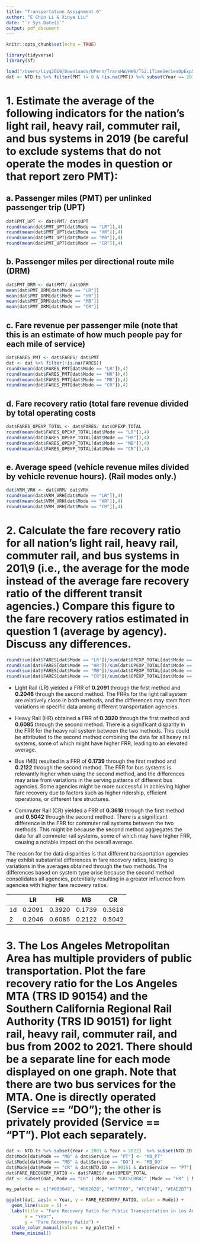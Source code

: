 ```yaml
---
title: "Transportation Assignment 6"
author: "E Chin Li & Xinya Liu"
date: "`r Sys.Date()`"
output: pdf_document
---
```


```r
knitr::opts_chunk$set(echo = TRUE)

library(tidyverse) 
library(sf)
```

```r
load("/Users/liyq2019/Downloads/UPenn/TransHW/HW6/TS2.1TimeSeriesOpExpSvcModeTOS2021.Rda")
dat <- NTD.ts %>% filter(PMT != 0 & !is.na(PMT)) %>% subset(Year == 2019)
```

# 1.	Estimate the average of the following indicators for the nation’s light rail, heavy rail, commuter rail, and bus systems in 2019 (be careful to exclude systems that do not operate the modes in question or that report zero PMT):

## a.	Passenger miles (PMT) per unlinked passenger trip (UPT)

```r
dat$PMT_UPT <- dat$PMT/ dat$UPT
round(mean(dat$PMT_UPT[dat$Mode == "LR"]),4)
round(mean(dat$PMT_UPT[dat$Mode == "HR"]),4)
round(mean(dat$PMT_UPT[dat$Mode == "MB"]),4)
round(mean(dat$PMT_UPT[dat$Mode == "CR"]),4)
```

## b.	Passenger miles per directional route mile (DRM)

```r
dat$PMT_DRM <- dat$PMT/ dat$DRM
mean(dat$PMT_DRM[dat$Mode == "LR"])
mean(dat$PMT_DRM[dat$Mode == "HR"])
mean(dat$PMT_DRM[dat$Mode == "MB"])
mean(dat$PMT_DRM[dat$Mode == "CR"])
```

## c.	Fare revenue per passenger mile (note that this is an estimate of how much people pay for each mile of service)

```r
dat$FARES_PMT <- dat$FARES/ dat$PMT 
dat <- dat %>% filter(!is.na(FARES))
round(mean(dat$FARES_PMT[dat$Mode == "LR"]),4)
round(mean(dat$FARES_PMT[dat$Mode == "HR"]),4)
round(mean(dat$FARES_PMT[dat$Mode == "MB"]),4)
round(mean(dat$FARES_PMT[dat$Mode == "CR"]),4)
```

## d.	Fare recovery ratio (total fare revenue divided by total operating costs

```r
dat$FARES_OPEXP_TOTAL <- dat$FARES/ dat$OPEXP_TOTAL
round(mean(dat$FARES_OPEXP_TOTAL[dat$Mode == "LR"]),4)
round(mean(dat$FARES_OPEXP_TOTAL[dat$Mode == "HR"]),4)
round(mean(dat$FARES_OPEXP_TOTAL[dat$Mode == "MB"]),4)
round(mean(dat$FARES_OPEXP_TOTAL[dat$Mode == "CR"]),4)
```

## e.	Average speed (vehicle revenue miles divided by vehicle revenue hours). (Rail modes only.)

```r
dat$VRM_VRH <- dat$VRM/ dat$VRH
round(mean(dat$VRM_VRH[dat$Mode == "LR"]),4)
round(mean(dat$VRM_VRH[dat$Mode == "HR"]),4)
round(mean(dat$VRM_VRH[dat$Mode == "CR"]),4)
```

# 2.	Calculate the fare recovery ratio for all nation’s light rail, heavy rail, commuter rail, and bus systems in 201\9 (i.e., the average for the mode instead of the average fare recovery ratio of the different transit agencies.) Compare this figure to the fare recovery ratios estimated in question 1 (average by agency). Discuss any differences.

```r
round(sum(dat$FARES[dat$Mode == "LR"])/sum(dat$OPEXP_TOTAL[dat$Mode == "LR"]),4)
round(sum(dat$FARES[dat$Mode == "HR"])/sum(dat$OPEXP_TOTAL[dat$Mode == "HR"]),4)
round(sum(dat$FARES[dat$Mode == "MB"])/sum(dat$OPEXP_TOTAL[dat$Mode == "MB"]),4)
round(sum(dat$FARES[dat$Mode == "CR"])/sum(dat$OPEXP_TOTAL[dat$Mode == "CR"]),4)
```

 - Light Rail (LR) yielded a FRR of **0.2091** through the first method and **0.2046** through the second method. The FRRs for the light rail system are relatively close in both methods, and the differences may stem from variations in specific data among different transportation agencies.

 - Heavy Rail (HR) obtained a FRR of **0.3920** through the first method and **0.6085** through the second method. There is a significant disparity in the FRR for the heavy rail system between the two methods. This could be attributed to the second method combining the data for all heavy rail systems, some of which might have higher FRR, leading to an elevated average.
 
 - Bus (MB) resulted in a FRR of **0.1739** through the first method and **0.2122** through the second method. The FRR for bus systems is relevantly higher when using the second method, and the differences may arise from variations in the serving patterns of different bus agencies. Some agencies might be more successful in achieving higher fare recovery due to factors such as higher ridership, efficient operations, or different fare structures.
 
 - Commuter Rail (CR) yielded a FRR of **0.3618** through the first method and **0.5042** through the second method. There is a significant difference in the FRR for commuter rail systems between the two methods. This might be because the second method aggregates the data for all commuter rail systems, some of which may have higher FRR, causing a notable impact on the overall average.
 
The reason for the data disparities is that different transportation agencies may exhibit substantial differences in fare recovery ratios, leading to variations in the averages obtained through the two methods. The differences based on system type arise because the second method consolidates all agencies, potentially resulting in a greater influence from agencies with higher fare recovery ratios.

 |       |  LR    |  HR     |  MB      |  CR      |
 | ----- | ------ | ------  | ------   | -------- |
 | 1d    | 0.2091 |  0.3920 |   0.1739 |  0.3618  |
 | 2     | 0.2046 |  0.6085 |   0.2122 |  0.5042  |

# 3.	The Los Angeles Metropolitan Area has multiple providers of public transportation. Plot the fare recovery ratio for the Los Angeles MTA (TRS ID 90154) and the Southern California Regional Rail Authority (TRS ID 90151) for light rail, heavy rail, commuter rail, and bus from 2002 to 2021. There should be a separate line for each mode displayed on one graph. Note that there are two bus services for the MTA. One is directly operated (Service == “DO”); the other is privately provided (Service == “PT”). Plot each separately.

```r
dat <- NTD.ts %>% subset(Year > 2001 & Year < 2022)  %>% subset(NTD.ID == 90154 | NTD.ID == 90151)
dat$Mode[dat$Mode == "MB" & dat$Service == "PT"] <- "MB_PT"
dat$Mode[dat$Mode == "MB" & dat$Service == "DO"] <- "MB_DO"
dat$Mode[dat$Mode == "CR" & dat$NTD.ID == 90151 & dat$Service == "PT"] <- "CR(SCRRA)"
dat$FARE_RECOVERY_RATIO <- dat$FARES/ dat$OPEXP_TOTAL
dat <- subset(dat, Mode == "LR" | Mode == "CR(SCRRA)" |Mode == "HR" | Mode == "MB_PT" | Mode == "MB_DO")

my_palette <- c("#003049", "#D62828", "#F77F00", "#FCBF49", "#EAE2B7")

ggplot(dat, aes(x = Year, y = FARE_RECOVERY_RATIO, color = Mode)) +
  geom_line(size = 1) +
  labs(title = "Fare Recovery Ratio for Public Transportation in Los Angeles Over Years",
       x = "Year",
       y = "Fare Recovery Ratio") +
  scale_color_manual(values = my_palette) +
  theme_minimal() 
```


